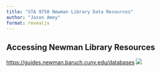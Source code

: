 ```yaml
---
title: "STA 9750 Newman Library Data Resources"
author: "Jason Amey"
format: revealjs
---
```

## Accessing Newman Library Resources
[https://guides.newman.baruch.cuny.edu/databases](https://guides.newman.baruch.cuny.edu/databases)
![](images/library-presentation/newman-library-databases.jpg)